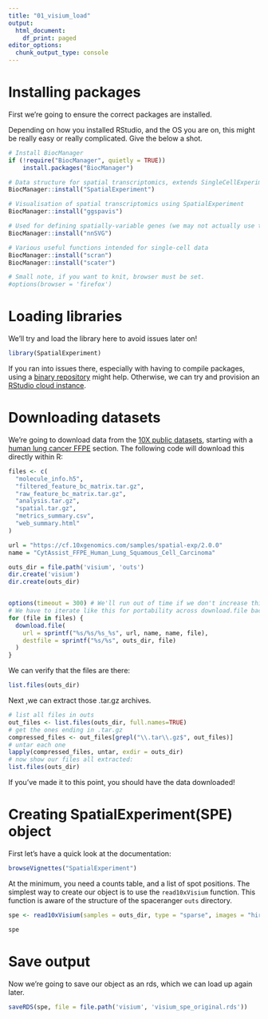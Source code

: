 ```yaml
---
title: "01_visium_load"
output:
  html_document:
    df_print: paged
editor_options:
  chunk_output_type: console
---
```


# Installing packages

First we're going to ensure the correct packages are installed.

Depending on how you installed RStudio, and the OS you are on, this might be
really easy or really complicated. Give the below a shot.


```r
# Install BiocManager
if (!require("BiocManager", quietly = TRUE))
    install.packages("BiocManager")

# Data structure for spatial transcriptomics, extends SingleCellExperiment
BiocManager::install("SpatialExperiment")

# Visualisation of spatial transcriptomics using SpatialExperiment
BiocManager::install("ggspavis")

# Used for defining spatially-variable genes (we may not actually use this)
BiocManager::install("nnSVG")

# Various useful functions intended for single-cell data
BiocManager::install("scran")
BiocManager::install("scater")

# Small note, if you want to knit, browser must be set.
#options(browser = 'firefox')
```

# Loading libraries

We'll try and load the library here to avoid issues later on!

```r
library(SpatialExperiment)
```

If you ran into issues there, especially with having to compile packages, using a [binary repository](https://p3m.dev/client/) might help.
Otherwise, we can try and provision an [RStudio cloud instance](https://posit.cloud/).

# Downloading datasets

We're going to download data from the [10X public datasets](https://www.10xgenomics.com/datasets), 
starting with a [human lung cancer FFPE](https://www.10xgenomics.com/datasets/human-lung-cancer-ffpe-2-standard) 
section. The following code will download this directly within R:

```r
files <- c(
  "molecule_info.h5",
  "filtered_feature_bc_matrix.tar.gz",
  "raw_feature_bc_matrix.tar.gz",
  "analysis.tar.gz",
  "spatial.tar.gz",
  "metrics_summary.csv",
  "web_summary.html"
)

url = "https://cf.10xgenomics.com/samples/spatial-exp/2.0.0"
name = "CytAssist_FFPE_Human_Lung_Squamous_Cell_Carcinoma"

outs_dir = file.path('visium', 'outs')
dir.create('visium')
dir.create(outs_dir)


options(timeout = 300) # We'll run out of time if we don't increase this timeout
# We have to iterate like this for portability across download.file backends
for (file in files) {
  download.file(
    url = sprintf("%s/%s/%s_%s", url, name, name, file),
    destfile = sprintf("%s/%s", outs_dir, file)
  )
}

```

We can verify that the files are there:

```r
list.files(outs_dir)
```

Next ,we can extract those .tar.gz archives.

```r
# list all files in outs
out_files <- list.files(outs_dir, full.names=TRUE)
# get the ones ending in .tar.gz
compressed_files <- out_files[grepl("\\.tar\\.gz$", out_files)]
# untar each one
lapply(compressed_files, untar, exdir = outs_dir)
# now show our files all extracted:
list.files(outs_dir)
```

If you've made it to this point, you should have the data downloaded!

# Creating SpatialExperiment(SPE) object

First let's have a quick look at the documentation:

```r
browseVignettes("SpatialExperiment")
```

At the minimum, you need a counts table, and a list of spot positions.
The simplest way to create our object is to use the `read10xVisium` function.
This function is aware of the structure of the spaceranger `outs` directory.

```r

spe <- read10xVisium(samples = outs_dir, type = "sparse", images = "hires")

spe
```


# Save output

Now we're going to save our object as an rds, which we can load up again later.

```r
saveRDS(spe, file = file.path('visium', 'visium_spe_original.rds'))
```


